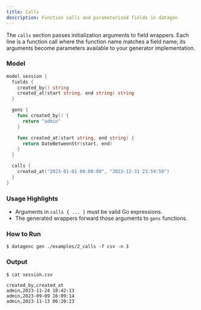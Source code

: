 ```yaml
---
title: Calls
description: Function calls and parameterized fields in datagen
---
```



The `calls` section passes initialization arguments to field wrappers. Each line is a function call where the function name matches a field name; its arguments become parameters available to your generator implementation.

### Model

```go title="session.dg"
model session {
  fields {
    created_by() string
    created_at(start string, end string) string
  }

  gens {
    func created_by() {
      return "admin"
    }

    func created_at(start string, end string) {
      return DateBetweenStr(start, end)
    }
  }

  calls {
    created_at("2023-01-01 00:00:00", "2023-12-31 23:59:59")
  }
}
```


### Usage Highlights

- Arguments in `calls { ... }` must be valid Go expressions.
- The generated wrappers forward those arguments to `gens` functions.

### How to Run

```shell
$ datagenc gen ./examples/2_calls -f csv -n 3
```

### Output
```shell
$ cat session.csv
```
```csv
created_by,created_at
admin,2023-11-24 18:42:13
admin,2023-09-09 16:09:14
admin,2023-11-13 06:20:23
```
